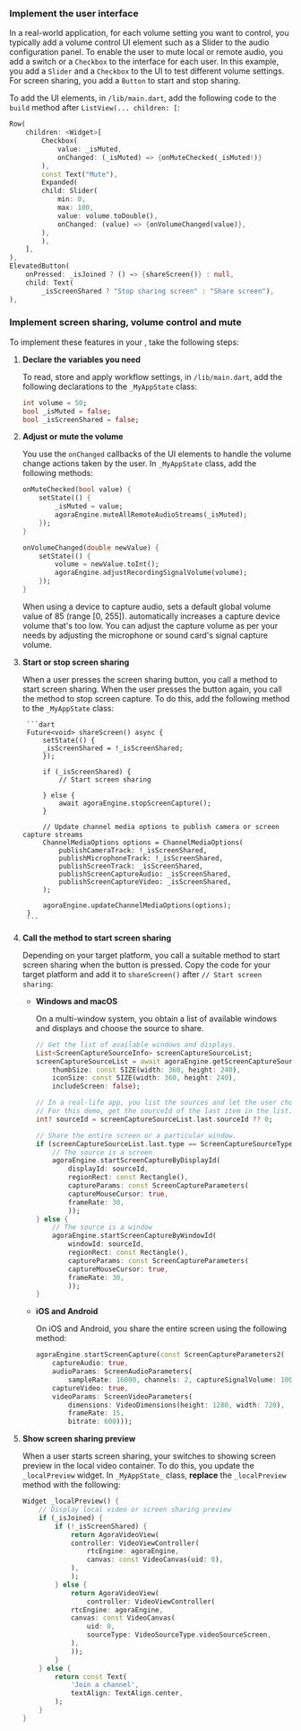 <PlatformWrapper platform="flutter">

### Implement the user interface

In a real-world application, for each volume setting you want to control, you typically add a volume control UI element such as a <Link target="_blank" to="https://api.flutter.dev/flutter/material/Slider-class.html">Slider</Link> to the audio configuration panel. To enable the user to mute local or remote audio, you add a switch or a `Checkbox` to the interface for each user. In this example, you add a `Slider` and a `Checkbox` to the UI to test different volume settings. For screen sharing, you add a `Button` to start and stop sharing.

To add the UI elements, in `/lib/main.dart`, add the following code to the `build` method after `ListView(... children: [`:

```dart
Row(
    children: <Widget>[
        Checkbox(
            value: _isMuted,
            onChanged: (_isMuted) => {onMuteChecked(_isMuted!)}
        ),
        const Text("Mute"),
        Expanded(
        child: Slider(
            min: 0,
            max: 100,
            value: volume.toDouble(),
            onChanged: (value) => {onVolumeChanged(value)},
        ),
        ),
    ],
),
ElevatedButton(
    onPressed: _isJoined ? () => {shareScreen()} : null,
    child: Text(
        _isScreenShared ? "Stop sharing screen" : "Share screen"),
),
```

### Implement screen sharing, volume control and mute

To implement these features in your <Vpl k="CLIENT" />, take the following steps:

1. **Declare the variables you need**

    To read, store and apply workflow settings, in `/lib/main.dart`, add the following declarations to the `_MyAppState` class:

    ```dart
    int volume = 50;
    bool _isMuted = false;
    bool _isScreenShared = false;
    ```

1. **Adjust or mute the volume**

    You use the `onChanged` callbacks of the UI elements to handle the volume change actions taken by the user. In `_MyAppState` class, add the following methods:

    ```dart
    onMuteChecked(bool value) {
        setState(() {
            _isMuted = value;
            agoraEngine.muteAllRemoteAudioStreams(_isMuted);
        });
    }

    onVolumeChanged(double newValue) {
        setState(() {
            volume = newValue.toInt();
            agoraEngine.adjustRecordingSignalVolume(volume);
        });
    }
    ```

    When using a device to capture audio, <Vg k="VSDK" /> sets a default global volume value of 85 (range [0, 255]). <Vg k="VSDK" /> automatically increases a capture device volume that's too low. You can adjust the capture volume as per your needs by adjusting the microphone or sound card's signal capture volume.

1. **Start or stop screen sharing**

    When a user presses the screen sharing button, you call a method to start screen sharing. When the user presses the button again, you call the method to stop screen capture. To do this, add the following method to the `_MyAppState` class:

        ```dart
        Future<void> shareScreen() async {
            setState(() {
            _isScreenShared = !_isScreenShared;
            });

            if (_isScreenShared) {
                // Start screen sharing

            } else {
                await agoraEngine.stopScreenCapture();
            }

            // Update channel media options to publish camera or screen capture streams
            ChannelMediaOptions options = ChannelMediaOptions(
                publishCameraTrack: !_isScreenShared,
                publishMicrophoneTrack: !_isScreenShared,
                publishScreenTrack: _isScreenShared,
                publishScreenCaptureAudio: _isScreenShared,
                publishScreenCaptureVideo: _isScreenShared,
            );

            agoraEngine.updateChannelMediaOptions(options);
        }
        ```
1. **Call the method to start screen sharing**

    Depending on your target platform, you call a suitable <Vpd k="SDK" /> method to start screen sharing when the button is pressed. Copy the code for your target platform and add it to `shareScreen()` after `// Start screen sharing`:

    * **Windows and macOS**

        On a multi-window system, you obtain a list of available windows and displays and choose the source to share.

        ```dart
        // Get the list of available windows and displays.
        List<ScreenCaptureSourceInfo> screenCaptureSourceList;
        screenCaptureSourceList = await agoraEngine.getScreenCaptureSources(
            thumbSize: const SIZE(width: 360, height: 240),
            iconSize: const SIZE(width: 360, height: 240),
            includeScreen: false);

        // In a real-life app, you list the sources and let the user choose.
        // For this demo, get the sourceId of the last item in the list.
        int? sourceId = screenCaptureSourceList.last.sourceId ?? 0;

        // Share the entire screen or a particular window.
        if (screenCaptureSourceList.last.type == ScreenCaptureSourceType.screencapturesourcetypeScreen) {
            // The source is a screen
            agoraEngine.startScreenCaptureByDisplayId(
                displayId: sourceId,
                regionRect: const Rectangle(),
                captureParams: const ScreenCaptureParameters(
                captureMouseCursor: true,
                frameRate: 30,
                ));
        } else { 
            // The source is a window
            agoraEngine.startScreenCaptureByWindowId(
                windowId: sourceId,
                regionRect: const Rectangle(),
                captureParams: const ScreenCaptureParameters(
                captureMouseCursor: true,
                frameRate: 30,
                ));
        }        
        ```

    * **iOS and Android**

        On iOS and Android, you share the entire screen using the following method:

        ```dart
        agoraEngine.startScreenCapture(const ScreenCaptureParameters2(
            captureAudio: true,
            audioParams: ScreenAudioParameters(
                sampleRate: 16000, channels: 2, captureSignalVolume: 100),
            captureVideo: true,
            videoParams: ScreenVideoParameters(
                dimensions: VideoDimensions(height: 1280, width: 720),
                frameRate: 15,
                bitrate: 600)));  
        ```  

1. **Show screen sharing preview**

    When a user starts screen sharing, your <Vpl k="CLIENT" /> switches to showing screen preview in the local video container. To do this, you update the `_localPreview` widget. In `_MyAppState_` class, **replace** the `_localPreview` method with the following:

    ```dart
    Widget _localPreview() {
        // Display local video or screen sharing preview
        if (_isJoined) {
            if (!_isScreenShared) {
                return AgoraVideoView(
                controller: VideoViewController(
                    rtcEngine: agoraEngine,
                    canvas: const VideoCanvas(uid: 0),
                ),
                );
            } else {
                return AgoraVideoView(
                    controller: VideoViewController(
                rtcEngine: agoraEngine,
                canvas: const VideoCanvas(
                    uid: 0,
                    sourceType: VideoSourceType.videoSourceScreen,
                ),
                ));
            }
        } else {
            return const Text(
                'Join a channel',
                textAlign: TextAlign.center,
            );
        }
    }
    ```
</PlatformWrapper>
